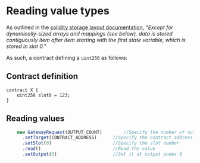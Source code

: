 # Reading value types

As outlined in the [solidity storage layout documentation](https://docs.soliditylang.org/en/latest/internals/layout_in_storage.html), *"Except for dynamically-sized arrays and mappings (see below), data is stored contiguously item after item starting with the first state variable, which is stored in slot 0."*

As such, a contract defining a `uint256` as follows:

## Contract definition

```solidity filename="Example.sol"
contract X {
    uint256 slot0 = 123;
}
```

## Reading values

```js filename="example.js"
    new GatewayRequest(OUTPUT_COUNT)        //Specify the number of outputs
      .setTarget(CONTRACT_ADDRESS)      //Specify the contract address
      .setSlot(0)                       //Specify the slot number
      .read()                           //Read the value
      .setOutput(0)                     //Set it at output index 0
```